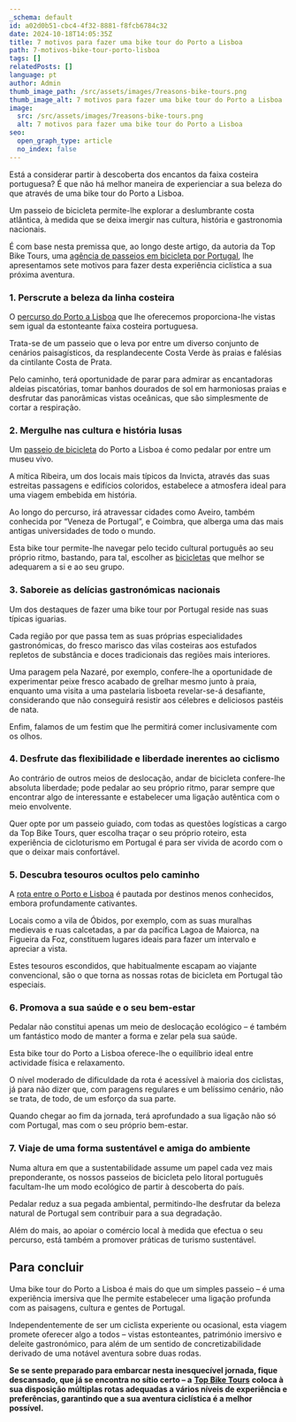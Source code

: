 ```yaml
---
_schema: default
id: a02d0b51-cbc4-4f32-8881-f8fcb6784c32
date: 2024-10-18T14:05:35Z
title: 7 motivos para fazer uma bike tour do Porto a Lisboa
path: 7-motivos-bike-tour-porto-lisboa
tags: []
relatedPosts: []
language: pt
author: Admin
thumb_image_path: /src/assets/images/7reasons-bike-tours.png
thumb_image_alt: 7 motivos para fazer uma bike tour do Porto a Lisboa
image:
  src: /src/assets/images/7reasons-bike-tours.png
  alt: 7 motivos para fazer uma bike tour do Porto a Lisboa
seo:
  open_graph_type: article
  no_index: false
---
```


Está a considerar partir à descoberta dos encantos da faixa costeira portuguesa?
É que não há melhor maneira de experienciar a sua beleza do que através de uma
bike tour do Porto a Lisboa.

Um passeio de bicicleta permite-lhe explorar a deslumbrante costa atlântica, à
medida que se deixa imergir nas cultura, história e gastronomia nacionais.

É com base nesta premissa que, ao longo deste artigo, da autoria da Top Bike
Tours, uma
[agência de passeios em bicicleta por Portugal](https://topbiketoursportugal.com/pt-porto-lisboa-bike-tour/),
lhe apresentamos sete motivos para fazer desta experiência ciclística a sua
próxima aventura.

### 1\. Perscrute a beleza da linha costeira

O
[percurso do Porto a Lisboa](https://topbiketoursportugal.com/pt-porto-lisboa-bike-tour/)
que lhe oferecemos proporciona-lhe vistas sem igual da estonteante faixa
costeira portuguesa.

Trata-se de um passeio que o leva por entre um diverso conjunto de cenários
paisagísticos, da resplandecente Costa Verde às praias e falésias da cintilante
Costa de Prata.

Pelo caminho, terá oportunidade de parar para admirar as encantadoras aldeias
piscatórias, tomar banhos dourados de sol em harmoniosas praias e desfrutar das
panorâmicas vistas oceânicas, que são simplesmente de cortar a respiração.

### 2\. Mergulhe nas cultura e história lusas

Um
[passeio de bicicleta](https://topbiketoursportugal.com/passeios-de-bicicleta-portugal/)
do Porto a Lisboa é como pedalar por entre um museu vivo.

A mítica Ribeira, um dos locais mais típicos da Invicta, através das suas
estreitas passagens e edifícios coloridos, estabelece a atmosfera ideal para uma
viagem embebida em história.

Ao longo do percurso, irá atravessar cidades como Aveiro, também conhecida por
“Veneza de Portugal”, e Coimbra, que alberga uma das mais antigas universidades
de todo o mundo.

Esta bike tour permite-lhe navegar pelo tecido cultural português ao seu próprio
ritmo, bastando, para tal, escolher as
[bicicletas](https://topbiketoursportugal.com/pt/bicicletas/) que melhor se
adequarem a si e ao seu grupo.

### 3\. Saboreie as delícias gastronómicas nacionais

Um dos destaques de fazer uma bike tour por Portugal reside nas suas típicas
iguarias.

Cada região por que passa tem as suas próprias especialidades gastronómicas, do
fresco marisco das vilas costeiras aos estufados repletos de substância e doces
tradicionais das regiões mais interiores.

Uma paragem pela Nazaré, por exemplo, confere-lhe a oportunidade de experimentar
peixe fresco acabado de grelhar mesmo junto à praia, enquanto uma visita a uma
pastelaria lisboeta revelar-se-á desafiante, considerando que não conseguirá
resistir aos célebres e deliciosos pastéis de nata.

Enfim, falamos de um festim que lhe permitirá comer inclusivamente com os olhos.

### 4\. Desfrute das flexibilidade e liberdade inerentes ao ciclismo

Ao contrário de outros meios de deslocação, andar de bicicleta confere-lhe
absoluta liberdade; pode pedalar ao seu próprio ritmo, parar sempre que
encontrar algo de interessante e estabelecer uma ligação autêntica com o meio
envolvente.

Quer opte por um passeio guiado, com todas as questões logísticas a cargo da Top
Bike Tours, quer escolha traçar o seu próprio roteiro, esta experiência de
cicloturismo em Portugal é para ser vivida de acordo com o que o deixar mais
confortável.

### 5\. Descubra tesouros ocultos pelo caminho

A
[rota entre o Porto e Lisboa](https://topbiketoursportugal.com/pt-porto-lisboa-bike-tour/)
é pautada por destinos menos conhecidos, embora profundamente cativantes.

Locais como a vila de Óbidos, por exemplo, com as suas muralhas medievais e ruas
calcetadas, a par da pacífica Lagoa de Maiorca, na Figueira da Foz, constituem
lugares ideais para fazer um intervalo e apreciar a vista.

Estes tesouros escondidos, que habitualmente escapam ao viajante convencional,
são o que torna as nossas rotas de bicicleta em Portugal tão especiais.

### 6\. Promova a sua saúde e o seu bem-estar

Pedalar não constitui apenas um meio de deslocação ecológico – é também um
fantástico modo de manter a forma e zelar pela sua saúde.

Esta bike tour do Porto a Lisboa oferece-lhe o equilíbrio ideal entre actividade
física e relaxamento.

O nível moderado de dificuldade da rota é acessível à maioria dos ciclistas, já
para não dizer que, com paragens regulares e um belíssimo cenário, não se trata,
de todo, de um esforço da sua parte.

Quando chegar ao fim da jornada, terá aprofundado a sua ligação não só com
Portugal, mas com o seu próprio bem-estar.

### 7\. Viaje de uma forma sustentável e amiga do ambiente

Numa altura em que a sustentabilidade assume um papel cada vez mais
preponderante, os nossos passeios de bicicleta pelo litoral português
facultam-lhe um modo ecológico de partir à descoberta do país.

Pedalar reduz a sua pegada ambiental, permitindo-lhe desfrutar da beleza natural
de Portugal sem contribuir para a sua degradação.

Além do mais, ao apoiar o comércio local à medida que efectua o seu percurso,
está também a promover práticas de turismo sustentável.

## Para concluir

Uma bike tour do Porto a Lisboa é mais do que um simples passeio – é uma
experiência imersiva que lhe permite estabelecer uma ligação profunda com as
paisagens, cultura e gentes de Portugal.

Independentemente de ser um ciclista experiente ou ocasional, esta viagem
promete oferecer algo a todos – vistas estonteantes, património imersivo e
deleite gastronómico, para além de um sentido de concretizabilidade derivado de
uma notável aventura sobre duas rodas.

**Se se sente preparado para embarcar nesta inesquecível jornada, fique
descansado, que já se encontra no sítio certo – a**
[**Top Bike Tours**](https://topbiketoursportugal.com/pt/) **coloca à sua
disposição múltiplas rotas adequadas a vários níveis de experiência e
preferências, garantindo que a sua aventura ciclística é a melhor possível.**
